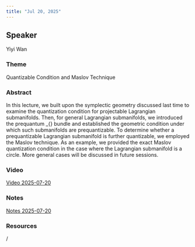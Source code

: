 ```yaml
---
title: "Jul 20, 2025"
---
```


## Speaker
Yiyi Wan

### Theme
Quantizable Condition and Maslov Technique

### Abstract
In this lecture, we built upon the symplectic geometry discussed last time to examine the quantization condition for projectable Lagrangian submanifolds. Then, for general Lagrangian submanifolds, we introduced the prequantum \mathbb{T}_{\hbar} bundle and established the geometric condition under which such submanifolds are prequantizable. To determine whether a prequantizable Lagrangian submanifold is further quantizable, we employed the Maslov technique. As an example, we provided the exact Maslov quantization condition in the case where the Lagrangian submanifold is a circle. More general cases will be discussed in future sessions.

### Video
[Video 2025-07-20](https://drive.google.com/file/d/1dh4RsLJUcGZxIa6J4I02KM7uI5USmBYv/view?usp=sharing)

### Notes
[Notes 2025-07-20](https://drive.google.com/file/d/1U9heTq3b-yofhQlhEDPGnZxyGV4_REEE/view?usp=sharing)

### Resources
/